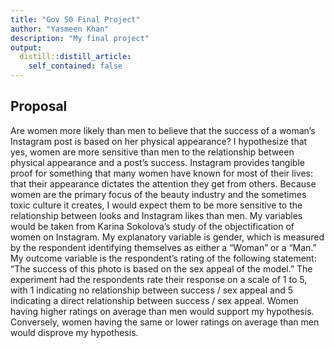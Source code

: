```yaml
---
title: "Gov 50 Final Project"
author: "Yasmeen Khan"
description: "My final project"
output:
  distill::distill_article:
    self_contained: false
---
```




## Proposal

Are women more likely than men to believe that the success of a woman's Instagram post is based on her physical appearance? I hypothesize that yes, women are more sensitive than men to the relationship between physical appearance and a post's success. Instagram provides tangible proof for something that many women have known for most of their lives: that their appearance dictates the attention they get from others. Because women are the primary focus of the beauty industry and the sometimes toxic culture it creates, I would expect them to be more sensitive to the relationship between looks and Instagram likes than men. My variables would be taken from Karina Sokolova's study of the objectification of women on Instagram. My explanatory variable is gender, which is measured by the respondent identifying themselves as either a "Woman" or a "Man." My outcome variable is the respondent's rating of the following statement: "The success of this photo is based on the sex appeal of the model." The experiment had the respondents rate their response on a scale of 1 to 5, with 1 indicating no relationship between success / sex appeal and 5 indicating a direct relationship between success / sex appeal. Women having higher ratings on average than men would support my hypothesis. Conversely, women having the same or lower ratings on average than men would disprove my hypothesis.